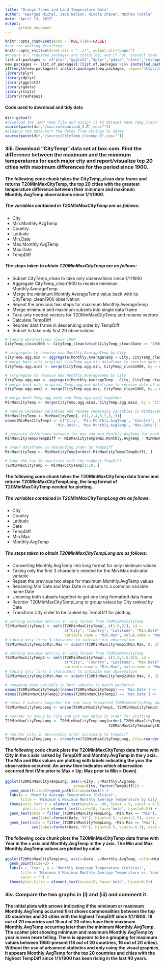 ```yaml
---
title: "Orange Trees and Land Temperature Data"
author: "Georges Michel, Jack Nelson, Nicole Shaver, Nathan Tuttle"
date: "April 13, 2017"
output: 
      github_document
---
```


```r
knitr::opts_chunk$set(echo = TRUE,clean=FALSE)
#set the working directory-
knitr::opts_knit$set(root.dir = "..//", output.dir="paper")
#ensure all required packages are installed, and if not, install them
list.of.packages <- c("plyr","ggplot2","dplyr","gdata","stats","reshape2")
new.packages <- list.of.packages[!(list.of.packages %in% installed.packages()[,"Package"])]
if(length(new.packages)) install.packages(new.packages, repos="http://cran.rstudio.com/")
library(plyr)
library(dplyr)
library(ggplot2)
library(gdata)
library(stats)
library(reshape2)
```

#### Code used to download and tidy data
```r
dir<-getwd()
#download the TEMP temp file and assign it to dataset name Temp_clean
source(paste(dir,"/source/download_2.R",sep=""))
#cleanup the data-turn the dates from strings to dates
source(paste(dir,"/source/CityTemp_cleanup.R",sep=""))
```

### 3iii. Download “CityTemp” data set at box.com. Find the difference between the maximum and the minimum temperatures for each major city and report/visualize top 20 cities with maximum differences for the period since 1900.

#### The following code chunk takes the CityTemp_clean data frame and returns T20MinMaxCityTemp, the top 20 cities with the greatest temperature difference between their minimum and maximum Monthly.AvgTemp observations since 1/1/1900.

##### The variables contained in T20MinMaxCityTemp are as follows:
* City
* Min.Monthly.AvgTemp
* Country
* Latitude
* Min.Date
* Max.Monthly.AvgTemp
* Max.Date
* TempDiff

##### The steps taken to obtain T20MinMaxCityTemp are as follows:
* Subset CityTemp_clean to take only observations since 1/1/1900
* Aggregate CityTemp_clean1900 to receive minimum Monthly.AverageTemp
* Merge the minimum Monthly.AverageTemp value back with its CityTemp_clean1900 observation
* Repeat the previous two steps for maximum Monthly.AverageTemp
* Merge minimum and maximum subsets into single data frame
* Take only needed vectors for T20MinMaxCityTemp and rename vectors
* Calculate TempDiff
* Reorder data frame in descending order by TempDiff
* Subset to take only first 20 observations

```r
# taking observations since 1900
CityTemp_clean1900 <- CityTemp_clean[which(CityTemp_clean$Date >= "1900-01-01"), ]

# arrgregate to receive min Monthly.AverageTemp by City
CityTemp.agg.min <- aggregate(Monthly.AverageTemp ~ City, CityTemp_clean1900, min)
# merge back with original CityTemp.agg.min dataframe to receive date of min observation
CityTemp.agg.min2 <- merge(CityTemp.agg.min, CityTemp_clean1900, by = c('City', 'Monthly.AverageTemp'))

# arrgregate to receive max Monthly.AverageTemp by City
CityTemp.agg.max <- aggregate(Monthly.AverageTemp ~ City, CityTemp_clean1900, max)
# merge back with original Temp.agg.max dataframe to receive date of max observation
CityTemp.agg.max2 <- merge(CityTemp.agg.max, CityTemp_clean1900, by = c('City', 'Monthly.AverageTemp'))

# merge both Temp.agg.min2 and Temp.agg.max2 together
MinMaxCityTemp <- merge(CityTemp.agg.min2, CityTemp.agg.max2, by = 'City')

# remove unneeded variables and rename remaining variables in MinMaxTemp
MinMaxCityTemp <- MinMaxCityTemp[, c(1,2,4,5,7,8,13)]
names(MinMaxCityTemp) <- c('City', 'Min.Monthly.AvgTemp', 'Country', 'Latitude', 
                       'Min.Date', 'Max.Monthly.AvgTemp', 'Max.Date')

# generate difference between the max and min Monthly.AvgTemp for each observation
MinMaxCityTemp$TempDiff <- MinMaxCityTemp$Max.Monthly.AvgTemp - MinMaxCityTemp$Min.Monthly.AvgTemp

# order dataframe in descending order by TempDiff
MinMaxCityTemp <- MinMaxCityTemp[order(-MinMaxCityTemp$TempDiff), ]

# take the top 20 countries with the highest TempDiff
T20MinMaxCityTemp <- MinMaxCityTemp[1:20, ]
```

#### The following code chunk takes the T20MinMaxCityTemp data frame and returns T20MinMaxCityTempLong, the long format of T20MinMaxCityTemp needed for plotting.

##### The variables contained in T20MinMaxCityTempLong are as follows:
* City
* Country
* Latitude
* Date
* TempDiff
* Min.Max
* Monthly.AvgTemp

##### The steps taken to obtain T20MinMaxCityTempLong are as follows:
* Converting Monthly.AvgTemp into long format for only minimum values
* Taking only the first 3 characters needed for the Min.Max indicator variable
* Repeat the previous two steps for maximum Monthly.AvgTemp values
* Renaming Min.Date and Max.Date in subsets to a common variable name Date
* Unioning both subsets together to get one long formatted data frame
* Reorder T20MinMaxCityTempLong to group values by City ranked by Date
* Transform City order to be ranked by TempDiff for plotting

```r
# putting minimum metrics in long format from T20MinMaxCityTemp
T20MinMaxCityTemp1 <- melt(T20MinMaxCityTemp[, c(1:5,8)], id = 
                           c("City", "Country", "Latitude", "Min.Date", "TempDiff"), 
                           variable.name = "Min.Max", value.name = 'Monthly.AvgTemp')
# taking only first 3 character to indicate min observation
T20MinMaxCityTemp1$Min.Max <- substr(T20MinMaxCityTemp1$Min.Max, 0, 3)

# putting maximum metrics in long format from T20MinMaxCityTemp
T20MinMaxCityTemp2 <- melt(T20MinMaxCityTemp[, c(1,3,4,6:8)], id = 
                           c("City", "Country", "Latitude", "Max.Date", "TempDiff"), 
                           variable.name = "Min.Max", value.name = 'Monthly.AvgTemp')
# taking only first 3 characters to indicate max observation
T20MinMaxCityTemp2$Min.Max <- substr(T20MinMaxCityTemp2$Min.Max, 0, 3)

# renaming date variable in both subsets to match eachother
names(T20MinMaxCityTemp1)[names(T20MinMaxCityTemp1) == 'Min.Date'] <- 'Date'
names(T20MinMaxCityTemp2)[names(T20MinMaxCityTemp2) == 'Max.Date'] <- 'Date'

# union 2 subsets together for one long formatted T20MinMaxCityTemp dataframe
T20MinMaxCityTempLong <- union(T20MinMaxCityTemp1, T20MinMaxCityTemp2)

# reorder to group by City and put two dates in order for plotting
T20MinMaxCityTempLong <- T20MinMaxCityTempLong[order(-T20MinMaxCityTempLong$TempDiff,
                                               T20MinMaxCityTempLong$Date), ]

# reorder City in descending order according to TempDiff
T20MinMaxCityTempLong <- transform(T20MinMaxCityTempLong, City=reorder(City, -TempDiff) )
```

#### The following code chunk plots the T20MinMaxCityTemp data frame with City in the x axis ranked by TempDiff and Monthly.AvgTemp in the y axis.  The Min and Max values are plotting with labels indicating the year the observation occurred.  An arrow then indicates which observation occurred first (Min prior to Max = Up; Max prior to Min = Down) 

```r
ggplot(T20MinMaxCityTempLong, aes(x=City, y=Monthly.AvgTemp, 
                               group=City, factor(TempDiff))) + 
  geom_point(size=2)+geom_path(arrow=arrow()) +
  labs(y = 'Monthly Average Temperature (Celcius)',
       title = 'Minimum & Maximum Monthly Average Temperature by City (Since 1900)') +
  theme(axis.text.x = element_text(angle = -90, hjust = 0, vjust = 0.5),
        plot.title = element_text(size=10, face='bold', hjust=0.5)) + 
  geom_text(data = filter_(T20MinMaxCityTempLong, ~Min.Max == 'Min'), 
            aes(label=format(Date,'%Y'), hjust=0.5, vjust=1.5), size = 3) +
  geom_text(data = filter_(T20MinMaxCityTempLong, ~Min.Max == 'Max'), 
            aes(label=format(Date,'%Y'), hjust=0.5, vjust=-0.5), size =3)
```

#### The following code chunk plots the T20MinMaxCityTemp data frame with Year in the x axis and Monthly.AvgTemp in the y axis.  The Min and Max Monthly.AvgTemp values are plotted by color.


```r
ggplot(T20MinMaxCityTempLong, aes(x=Date, y=Monthly.AvgTemp, color=Min.Max)) + 
  geom_point(size=2) +
  labs(x = 'Year', y = 'Monthly Avgerage Temperature (Celcius)', 
       title = 'Minimum & Maximum Monthly Average Temperature vs. Year (Since 1900)',
       color = "") +
  theme(plot.title = element_text(size=12, face='bold', hjust=0.5))
```

### 3iv. Compare the two graphs in (i) and (iii) and comment it.

#### The initial plots with arrows indicating if the minimum or maximum Monthly.AvgTemp occurred first shows commonalities between the top 20 countries and 20 cities with the highest TempDiff since 1/1/1900.  18 out of 20 countries and 15 out of 20 cities have their maximum Monthly.AvgTemp occurring later than the minimum Monthly.AvgTemp.  The scatter plot showing minimum and maximum Monthly.AvgTemp by year is even more telling.  There is appears to be a grouping for maximum values between 1980-present (18 out of 20 countries, 16 out of 20 cities).  Without the use of advanced statistics and only using the visual graphics, it appears Monthly.AvgTemp for the top 20 countries and cities with the highest TempDiff since 1/1/1900 has been rising in the last 40 years.